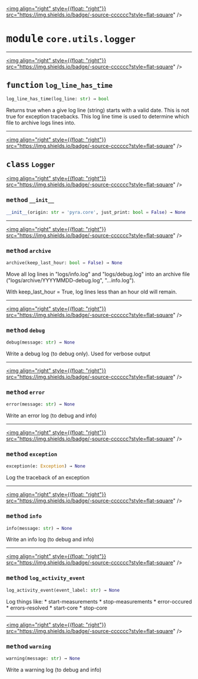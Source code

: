 <!-- markdownlint-disable -->

<a href="https://github.com/tum-esm/pyr/tree/main/packages/packages/core/utils/logger.py#L0"><img align="right" style={{float: "right"}} src="https://img.shields.io/badge/-source-cccccc?style=flat-square" /></a>

# <kbd>module</kbd> `core.utils.logger`





---

<a href="https://github.com/tum-esm/pyr/tree/main/packages/packages/core/utils/logger.py#L18"><img align="right" style={{float: "right"}} src="https://img.shields.io/badge/-source-cccccc?style=flat-square" /></a>

## <kbd>function</kbd> `log_line_has_time`

```python
log_line_has_time(log_line: str) → bool
```

Returns true when a give log line (string) starts with a valid date. This is not true for exception tracebacks. This log line time is used to determine which file to archive logs lines into. 


---

<a href="https://github.com/tum-esm/pyr/tree/main/packages/packages/core/utils/logger.py#L31"><img align="right" style={{float: "right"}} src="https://img.shields.io/badge/-source-cccccc?style=flat-square" /></a>

## <kbd>class</kbd> `Logger`




<a href="https://github.com/tum-esm/pyr/tree/main/packages/packages/core/utils/logger.py#L34"><img align="right" style={{float: "right"}} src="https://img.shields.io/badge/-source-cccccc?style=flat-square" /></a>

### <kbd>method</kbd> `__init__`

```python
__init__(origin: str = 'pyra.core', just_print: bool = False) → None
```








---

<a href="https://github.com/tum-esm/pyr/tree/main/packages/packages/core/utils/logger.py#L86"><img align="right" style={{float: "right"}} src="https://img.shields.io/badge/-source-cccccc?style=flat-square" /></a>

### <kbd>method</kbd> `archive`

```python
archive(keep_last_hour: bool = False) → None
```

Move all log lines in "logs/info.log" and "logs/debug.log" into an archive file ("logs/archive/YYYYMMDD-debug.log", "...info.log"). 

With keep_last_hour = True, log lines less than an hour old will remain. 

---

<a href="https://github.com/tum-esm/pyr/tree/main/packages/packages/core/utils/logger.py#L38"><img align="right" style={{float: "right"}} src="https://img.shields.io/badge/-source-cccccc?style=flat-square" /></a>

### <kbd>method</kbd> `debug`

```python
debug(message: str) → None
```

Write a debug log (to debug only). Used for verbose output 

---

<a href="https://github.com/tum-esm/pyr/tree/main/packages/packages/core/utils/logger.py#L50"><img align="right" style={{float: "right"}} src="https://img.shields.io/badge/-source-cccccc?style=flat-square" /></a>

### <kbd>method</kbd> `error`

```python
error(message: str) → None
```

Write an error log (to debug and info) 

---

<a href="https://github.com/tum-esm/pyr/tree/main/packages/packages/core/utils/logger.py#L54"><img align="right" style={{float: "right"}} src="https://img.shields.io/badge/-source-cccccc?style=flat-square" /></a>

### <kbd>method</kbd> `exception`

```python
exception(e: Exception) → None
```

Log the traceback of an exception 

---

<a href="https://github.com/tum-esm/pyr/tree/main/packages/packages/core/utils/logger.py#L42"><img align="right" style={{float: "right"}} src="https://img.shields.io/badge/-source-cccccc?style=flat-square" /></a>

### <kbd>method</kbd> `info`

```python
info(message: str) → None
```

Write an info log (to debug and info) 

---

<a href="https://github.com/tum-esm/pyr/tree/main/packages/packages/core/utils/logger.py#L138"><img align="right" style={{float: "right"}} src="https://img.shields.io/badge/-source-cccccc?style=flat-square" /></a>

### <kbd>method</kbd> `log_activity_event`

```python
log_activity_event(event_label: str) → None
```

Log things like: * start-measurements * stop-measurements * error-occured * errors-resolved * start-core * stop-core 

---

<a href="https://github.com/tum-esm/pyr/tree/main/packages/packages/core/utils/logger.py#L46"><img align="right" style={{float: "right"}} src="https://img.shields.io/badge/-source-cccccc?style=flat-square" /></a>

### <kbd>method</kbd> `warning`

```python
warning(message: str) → None
```

Write a warning log (to debug and info) 


